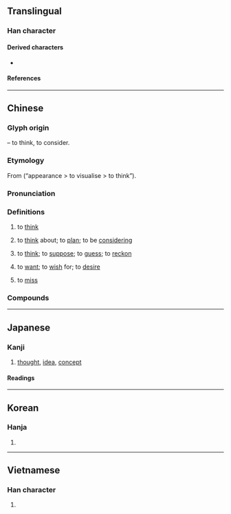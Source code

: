 {{character info/new}}
==Translingual==
{{stroke order|strokes=13}}
{{stroke order|type=animate}}

===Han character===
{{Han char|rn=61|rad=心|as=09|sn=13|four=46330|canj=DUP|ids=⿱相心}}

====Derived characters====
* {{l|mul|[[𫾋]]}}

====References====
{{Han ref|kx=0392.260|dkj=10858|dj=0728.100|hdz=42320.110|uh=60F3}}

----

==Chinese==
{{zh-forms}}

===Glyph origin===
{{Han etym}}
{{Han compound|相|心|t2=heart, mind|ls=psc|c1=p|c2=s}} – to think, to consider.

===Etymology===
From {{och-l|相|to observe; appearance}} (“appearance > to visualise > to think”).

===Pronunciation===
{{zh-pron
|m=xiǎng
|c=soeng2
|h=pfs=sióng
|md=siōng
|mn=xm,tp,kh,sx,yl,km,mg,hc,tc:siūⁿ/qz,lk,ph:siǔⁿ/zz,tn,md:siōⁿ/pn:siāuⁿ/qz,tw,xm:sióng/zz:siáng
|mn_note=siūⁿ/siǔⁿ/siōⁿ - vernacular; sióng/siáng - literary
|mn-t=siên6/sion6/siang2
|mn-t_note=siên6/sion6 - vernacular; siang2 - literary
|w=2xian
|mc=y
|oc=y
|ma=y
|cat=v
}}

===Definitions===
{{zh-hanzi}}

# to [[think]] {{gloss|to conceive of something or someone}}
#: {{zh-x|你 想 多 了 吧！|You've over'''thought''' this!; You've '''read too much''' into this!}}
#: {{zh-x|我 想 她 是 衰老 了。|I '''think''' she's going senile.}}
# to [[think]] about; to [[plan]]; to be [[considering]]
#: {{zh-x|我 想 在 暑假{jià} 打工。|I'm '''planning''' to get a job for the summer.}}
# to [[think]]; to [[suppose]]; to [[guess]]; to [[reckon]]
#: {{zh-x|我 想 我 能 給 你 找到 合適 的 尺碼。|I '''think''' I can find the right size for you.}}
# to [[want]]; to [[wish]] for; to [[desire]]
#: {{zh-x|還 想 喝 一 杯 嗎？|Would you '''like''' another drink?}}
#: {{zh-x|她 想 當 芭蕾舞 演員。|She '''wants''' to be a ballet dancer.}}
#: {{zh-x|我 很 想 睡。|I'm really sleepy (''lit.'' I really '''want''' to sleep.)}}
#: {{zh-x|睇 到 唔 想 睇|watched so much that one doesn't want to watch any more|C}}
# to [[miss]] {{gloss|to feel the absence of someone or something}}
#: {{zh-x|你 走 了 我 會 想 你 的。|I'll '''miss''' you when you're gone.}}

===Compounds===
{{zh-der|想必|想不到|想不開|想當然|想得開|想得美|想到|想法|想方設法|想家|想開|想來|想念|想起|想起來|想入非非|想通|想望|想像/想象|想像/想象力|想要|猜想|感想|構想|幻想|回想|空想|理想|夢想|瞑想|思前想後|妄想|心想事成|意想|不堪設想|不想|中心思想|伏想|休想|假想|假想敵|傾想|儘想|冥思苦想|冥想|凝想|前思後想|千思萬想|可想而知|呆想|夢勞魂想|夢想成真|奇想|妄想症|妙想|封建思想|左思右想|巴想|幻想力|幻想曲|幻想派|心無二想|思想|思想史|思想家|思想庫|思想戰|悁想|想一想|想不透|想不通|想來想去|想像|想像力|想前顧後|想度|想慕|想法子|想當然耳|想碴兒|想見|想頭|意想不到|慨想|懷想|懸想|戰略思想|推想|揣想|摹想|料想|暗想|暢想|暮想朝思|有想頭|朝思夕想|朝思暮想|東想西想|沒心想|沒心沒想|沒想到|沒想頭|浮想|浮想聯翩|涉想|渴想|濠濮間想|無想頭|煩想|狂想|狂想曲|獃想|玄想|理想主義|理想化|理想國|異想天開|痴心妄想|痴想|白想想|眠思夢想|瞎想|神仙思想|突發奇想|緬想|老莊思想|聯想|聯想力|胡思亂想|胡想|臆想幣|苦思惡想|茶思飯想|著想|行思坐想|觀想念佛|設想|試想|貪心妄想|追想|退一步想|逸想|遐想|難以想像|非非想|預想|默想}}

{{zh-cat|Beginning|Thinking}}

----

==Japanese==

===Kanji===
{{ja-kanji|grade=3|rs=心09}}

# [[thought]], [[idea]], [[concept]]

====Readings====
{{ja-readings
|goon=そう<さう
|kanon=しょう<しやう
|kanyoon=そ
|kun=おも-い<おも-ひ, おも-う<おも-ふ
}}

----

==Korean==

===Hanja===
{{ko-hanja|hangeul=상}}

# {{defn|lang=ko|sort=心09}}

----

==Vietnamese==

===Han character===
{{vi-hantu|tưởng|rs=心09}}

# {{defn|lang=vi|sort=心09}}